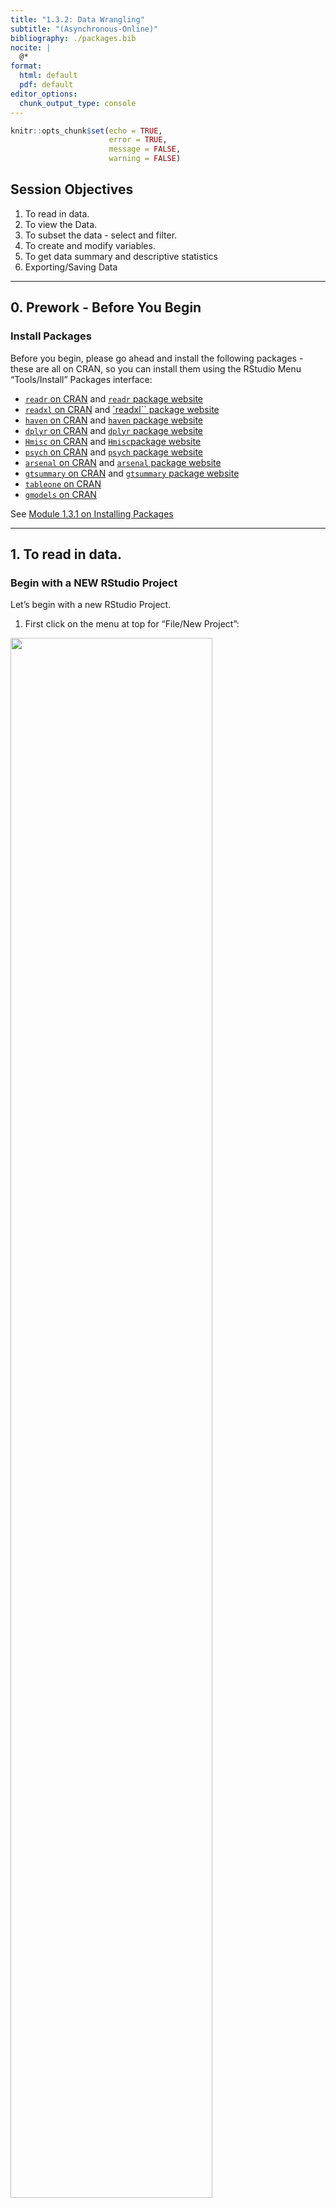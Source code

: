 ```yaml
---
title: "1.3.2: Data Wrangling"
subtitle: "(Asynchronous-Online)"
bibliography: ./packages.bib
nocite: |
  @*
format:
  html: default
  pdf: default
editor_options: 
  chunk_output_type: console
---
```


\thispagestyle{fancy}

```r
knitr::opts_chunk$set(echo = TRUE,
                      error = TRUE,
                      message = FALSE,
                      warning = FALSE)
```

## Session Objectives

1. To read in data.
2. To view the Data.
3. To subset the data - select and filter.
4. To create and modify variables.
5. To get data summary and descriptive statistics 
6. Exporting/Saving Data

---

## 0. Prework - Before You Begin

### Install Packages

Before you begin, please go ahead and install the following packages - these are all on CRAN, so you can install them using the RStudio Menu "Tools/Install" Packages interface:

* [`readr` on CRAN](https://cran.r-project.org/web/packages/readr/){target="_blank"} and [`readr` package website](https://readr.tidyverse.org/){target="_blank"}
* [`readxl` on CRAN](https://cran.r-project.org/web/packages/readxl/){target="_blank"} and [`readxl`` package website](https://readxl.tidyverse.org/){target="_blank"}
* [`haven` on CRAN](https://cran.r-project.org/web/packages/haven/){target="_blank"} and [`haven` package website](https://haven.tidyverse.org/){target="_blank"}
* [`dplyr` on CRAN](https://cran.r-project.org/web/packages/dplyr/){target="_blank"} and [`dplyr` package website](https://dplyr.tidyverse.org/){target="_blank"}
* [`Hmisc` on CRAN](https://cran.r-project.org/web/packages/Hmisc/){target="_blank"} and [`Hmisc`package website](https://hbiostat.org/r/hmisc/){target="_blank"} 
* [`psych` on CRAN](https://cran.r-project.org/web/packages/psych/){target="_blank"} and [`psych` package website](https://personality-project.org/r/psych/)
* [`arsenal` on CRAN](https://cran.r-project.org/web/packages/arsenal/){target="_blank"} and [`arsenal` package website](https://mayoverse.github.io/arsenal/){target="_blank"}
* [`gtsummary` on CRAN](https://cran.r-project.org/web/packages/gtsummary/){target="_blank"} and [`gtsummary` package website](https://www.danieldsjoberg.com/gtsummary/)
* [`tableone` on CRAN](https://cran.r-project.org/web/packages/tableone/){target="_blank"}
* [`gmodels` on CRAN](https://cran.r-project.org/web/packages/gmodels/){target="_blank"}


See [Module 1.3.1 on Installing Packages](module131_IntroRRStudio.html#install-and-load-r-packages-understanding-your-r-session){target="_blank"}

---

\newpage

## 1. To read in data.

### Begin with a NEW RStudio Project

Let's begin with a new RStudio Project.

1. First click on the menu at top for "File/New Project":

![](newproject.png){width=80%}

\newpage

2. Next choose either an "Existing Directory" or "New Directory" depending on whether you want to use a folder that already exists on your computer or you want to create a new folder.

![](newproject2.png){width=80%}

3. For now, let's choose a "New Directory" and then select "New Project"

![](newproject3.png){width=80%}

\newpage

4. When the next window opens, as an example, I'm creating a new project folder called `myfirstRproject` for my RStudio project under my parent directory, `C:\MyGithub`. _Your folder names and directories will most likely be different than mine._

![](newproject4.png){width=80%}

5. So, if I look back on my computer in my file manager (I'm on a computer with Windows 11 operating system) - I can now see this new folder on my computer for `C:\MyGithub\myfirstRproject`.

![](newproject6.png){width=80%}

\newpage

6. Now let's put some data into this folder. Feel free to move datasets of your own into this new RStudio project directory. But here are some test datasets you can download and place into this new directory on your computer - choose at least one to try out - right click on each link and use "Save As" to save the file on your computer in your new project folder.

* [`mydata.csv` - CSV (comma separated value) formatted data](mydata.csv)
* [`mydata.xlsx` - EXCEL file](mydata.xlsx)
* [`mydata.sav` - SPSS Dataset](mydata.sav)
* [`mydata.sas7bdat` - SAS Dataset](mydata.sas7bdat)
* [`Mydata_Codebook.pdf` - Codebook Details on "mydata" dataset](Mydata_Codebook.pdf)

7. After putting these files into your new RStudio project folder, you should see something like this now in your RStudio Files Listing (bottom right window pane):

![](newproject7.png)

\newpage

### Importing Data

Now that you've got some data in your RStudio project folder, let's look at options for importing these datasets into your RStudio computing session.

Click on "File/Import Dataset" - and then choose the file format you want. 

#### **Import a CSV file**

::: callout-note
## What is a CSV file?

CSV stands for "comma separated value" format. This format is what you would think - each value for a different column (or variable) is separated by a column and each new row represents a new record in the dataset.

\medskip

CSV is widely accepted as a "universal" standard as a data format for easy exchange between different software and databases.

* [Wikipedia Page on CSV](https://en.wikipedia.org/wiki/Comma-separated_values){target="_blank"}
* [Library of Congress Page on CSV](https://www.loc.gov/preservation/digital/formats/fdd/fdd000323.shtml){target="_blank"}
* There is even a [conference on CSV](https://csvconf.com/){target="_blank"}
:::

Here is an example of importing the [`mydata.csv` - CSV formatted data](mydata.csv). Let's use the `From Text (readr)` option.

![](import1.png){width=80%}

\newpage

Why should we use the "from text" option? Why do I not see a CSV option?

Technically the CSV format is TEXT. You can open a CSV file in a text editor and easily read it - even if you do not have proprietary software like Excel, Access, SPSS, SAS, etc. Here is a screen shot of what the "mydata.csv" file looks like in my text editor "Notepad" on my Windows 11 computer:

Notice that:

* The first row has text labels for the "variables" (columns) in the dataset - there are 14 column labels with each value separated by a `,` comma.
* The remaining rows are the "data" for the dataset.
* After the 1st row of labels, there are 21 rows of data.
* Take a minute and notice there are some odd values, and odd patterns of missing data (two commas `,,` together indicate that value is missing for that column (variable)). _We'll explore these issues further in later lesson modules._

![](mydatacsv.png)

\newpage

Once the "File/Import Data/From Text (readr)" opens, click on "Browse" and choose the [`mydata.csv`](mydata.csv) file. Assuming all goes well, this window will read the top of the datafile and show you a quick "Data Preview" to check that the import will work. 

And on the bottom right, the "Code Preview" shows you the R code commands needed to import this dataset. You can then click on the little "clipboard" on the bottom right to copy this R code to your "clipboard", _(the R code option will be explained below)_.

OR You can also just click "Import" and the R code will be executed for you and the dataset brought into your R computing session _(but this is NOT a good practice for reproducible research!)_.

![](import2.png)

The better way is to save the R code commands to import the data so you will be able to reproduce all steps in your data analysis workflow using code as opposed to non-reproducible point-and-click steps.

Once you copied the R code above to your clipboard, go to "File/New File/R Script" to open a script programming window:

![](import3.png){width=80%}

And then "paste" your R code into this window. 

As you can see importing the [`mydata.csv`](mydata.csv) dataset, involves 2 steps:

1. Loading the `readr` package into your RStudio computing session, by running `library(readr)`
2. Running the `read_csv()` function from the `readr` package and then assigning `<-` this output into a new R data object called `mydata`.

![](import4.png)


To import the dataset, select these 2 lines of code and then click "Run" to run the R code. And be sure to click "Save" to save your first R program - for example "importdata.R".

![](import5.png)

\newpage

After running these 2 lines of code, you should see something like this - the code messages in the bottom left "Console" window pane and a new R data object "mydata" in the top right "Global Environment" window pane.

![](import6.png)

\newpage

#### **Import an EXCEL file**

Let's try another format. While you will probably encounter CSV (comma separated value) data files often (since nearly all data collection platforms, databases and software will be able to export this simple non-proprietary format), many people natively open/read CSV files in the EXCEL software. So you will probably also encounter EXCEL (`*.XLS` or `*.XLSX`) formatted data files.

In addition to an EXCEL file using a Microsoft proprietary format, EXCEL files can have formatting (font sizes, colors, borders) and can have multiple TABs (or SHEETs). Here are some screen shots of the [`mydata.xlsx` - EXCEL file](mydata.xlsx) file.

The first "Data" TAB:

![](mydataxls_data.png)

\newpage

The second "Codebook" TAB:

![](mydataxls_codebook.png)

\newpage

To import an EXCEL file into R, we will use the same process as above, but this time we will select "File/Import Dataset/From Excel":

![](importxls.png){width=80%}

This process uses the [`read_excel()` function](https://readxl.tidyverse.org/reference/read_excel.html){target="_blank"} from the [`readxl`](https://readxl.tidyverse.org){target="_blank"} package.

With the `read_excel()` function, we can specify several options including:

* Which TAB do you want to import _(for now we are only importing one data TAB at a time)_. We are selecting the "Data" TAB.
* I'm leaving all of the rest as their defaults which include:
  - not changing the "Range", 
  - leaving "Max Rows" blank,
  - and leaving rows to "Skip" as 0, which can be useful if you receive files with a lot of "header" information at the top,,
  - leaving the "NA" box blank - but you could put in a value like "99" if you want all 99's treated as missing - but this is applied to the ENTIRE dataset. We will look at these issues for individual variables below.
* Also notice that the checkboxes are selected for "First Row as Names" (which is the usual convention) and "Open Data Viewer", which creates the `View(mydata)` in the "Code Preview" window to the right. You can skip this if you like.

So in the "Code Preview" window to the right, we have specified the name of the data file `"mydata.xlsx"` and the "Data" TAB using the option `sheet = "Data"`. Remember to copy this code to the clipboard and save it in a `*.R` program script.

![](importxls2.png)

\newpage

Here is the `importdata.R` program script we have so far for reading in the `"mydata.csv"` and `"mydata.xlsx"` data files. _At the moment, the second time we "create" the `mydata` R data object we are overwriting the previous one in the sequential code steps below._

Also notice I have added some comments which start with a `#` hashtag. Any text following a `#` will be ignored by R and not executed.

![](importdata_Rscript.png)

\newpage

#### **Import SPSS data**

For data files from other "common" statistics software like SPSS, SAS and Stata, we can use the "File/Import Dataset/From SPSS (or From SAS or From Stata)". All of these use [`read_xxx()` functions from the `haven` package](https://haven.tidyverse.org/reference/index.html#reading-and-writing){target="_blank"}.


![](importother.png){width=80%}


Here is the code generated to import a SPSS datafile:

![](importspss.png)

\newpage

#### **Import SAS data**

Importing a `*.sas7bdat` SAS datafile, is similar to SPSS - here is that code.

Notice that in addition to the datafile `"mydata.sas7bdat"`, the `read_sas()` function also shows `NULL`. When reading in a SAS file, you can also add arguments for the catalog file and encoding specifics. You can read more on the Help pages for the [`haven::read_sas()`](https://haven.tidyverse.org/reference/read_sas.html){target="_blank"} function.


![](importsas.png)

![](readsashelp.png){width=80%}

\newpage

Here is a quick summary of all of the data import codes shown above `importdata.R`:

::: callout-note
## Using `=` equals for parameter options inside a function

Notice that we used `sheet = "Data"` inside the `readxl::read_excel()` function. The single `=` equals sign is used to assign a value to a parameter or option inside a function.
:::

```r
# Import the CSV file
library(readr)
mydata <- read_csv("mydata.csv")

# Import the EXCEL file
# Choose the "Data" TAB
library(readxl)
mydata <- read_excel("mydata.xlsx", sheet = "Data")

# Import a SPSS file
library(haven)
mydata <- read_sav("mydata.sav")

# Import a SAS file
library(haven)
mydata <- read_sas("mydata.sas7bdat", NULL)
```


::: callout-note
## `haven` and `foreign` packages

In addition to the `haven` package which is part of `tidyverse` and has been around since 2015, there is also another useful package for importing and exporting other statistical software formats that has been around since 1999 and it still being maintained - the [`foreign` package](https://cran.r-project.org/web/packages/foreign/index.html){target="_blank"}.

\medskip

In addition to SPSS and Stata, the `foreign` package also can read in other formats like DBF, EPI INFO, Minitab, Octave, SSD (SAS Permanent Datasets via XPORT) SYSTAT, and ARFF.

\medskip

Compare current downloads of these 2 packages at [https://hadley.shinyapps.io/cran-downloads/](https://hadley.shinyapps.io/cran-downloads/).

\medskip

We can also review the history of these 2 packages using the `pkgsearch` package and the `cran_package_history()` function.

```r
# optionally install pkgsearch
# install.packages("pkgsearch")
library(pkgsearch)

# get history of haven package
havenhistory <- cran_package_history("haven")

# get history of foreign package
foreignhistory <- cran_package_history("foreign")

# display the earliest date on CRAN
# for these 2 packages
havenhistory$date[1]
foreignhistory$date[1]
```

:::

\newpage

### Exploring Built-in Datasets 

If you are looking for other datasets to test out functions or just need some data to play around with, the base R packages and other R packages (like [`palmerpenguins`](https://cran.r-project.org/web/packages/palmerpenguins/){target="_blank"}) have data built-in to them. You can use these datasets.

We can take a look at what datasets are available using the `data()` function:

```r
# take a look at the datasets available in the
# "datasets" base R package
data()
```

This will open a viewer window (top left) - also notice that if you search for "Help" on the `pressure` dataset, you get a description of the dataset and the original source and citation. Notice in the "Help" window, the word `pressure` is followed by curly brackets indicating that the `pressure` dataset is in the built-in R package `{datasets}`.

![](viewdatasets.png)

\newpage

We can see the `pressure` dataset is indeed in the `datasets` package if we keep scrolling down in the viewer window - also notice the `mtcars` dataset which you will often find in R tutorials and coding examples.


![](viewdatasets2.png)

\newpage

Once you know where to look, you can then explore lots of these datasets. For example, we can take a look at the built-in `pressure` dataset, which includes 19 values showing the relationship between temperature in degrees Celsius and pressure in mm (or mercury). To "see" this built-in data object, just type the name `pressure` to see (or print out) the object.


```r
pressure
```

Normally most datasets are much larger than this little dataset. So, I would not advise trying to view most datasets by printing them to the "Console" window pane. Instead you can either click on the object in your "Global Environment" to view it - or you can run the `View()` function to open the viewer window.

You can "load" the built-in `pressure` dataset using the `data(pressure)` function to load the `pressure` dataset to load into your "Global Environment", which loads the dataset into your R session.

\newpage

If we click on the little "Table icon" all the way to the right of the pressure dataset in the "Global Environment" window - or run `View(pressure)` - we can open the dataset in the Viewer window:

```r
data(pressure)
View(pressure)
```

![](viewpressure.png)

::: callout-tip
## Explore Datasets in R Packages

I encourage you to use the `data(package = "xxx")` function to see what, if any, datasets may be built-in to the various packages you may install and load during your R computing sessions.
:::

\newpage

If you are interested in seeing other datasets in other R packages, go ahead and install the [`palmerpenguins`](https://cran.r-project.org/web/packages/palmerpenguins/){target="_blank"} package and take a look at the `penguins` dataset included:


```r
# look at datasets included with the
# palmerpenguins dataset
data(package = "palmerpenguins")
```

You can learn more about the `penguins` dataset, by opening up the "Help" page for the dataset. You can also load the `palmerpenguins` package and then load the `penguins` dataset using this code. 


```r
help(penguins, package = "palmerpenguins")
library(palmerpenguins)
data(penguins)
```


![](penguinsdata.png)

\newpage

And clicking the the little data table icon after loading the `penguins` dataset into the "Global Environment", you can see the dataset in the viewer window.

![](viewpenguins.png)

---

\newpage

## 2. To view The Data.

### Look at small data in Console

Let's work with the `mydata` dataset that we imported above using the `readr::read_csv()` function. 

```r
# import the mydata.csv dataset
mydata <- readr::read_csv("mydata.csv")
```

This is not a very large dataset - `mydata` has 21 rows (or observations) and 14 variables (or columns). So, we can view the whole thing by printing it to the "Console" window.

You'll notice that depending on the size of your current "Console" window, font size, zoom settings and more, what you see may vary. Since we read this dataset in using the `readr` package, the data object is now a ["tibble" dataframe](https://tibble.tidyverse.org/) which only shows the columns and rows that will reasonably show up in your "Console" window.

::: callout-note
## What is a "tibble" `tbl_df`?

As stated on the homepage for the `tibble` package at [https://tibble.tidyverse.org/](https://tibble.tidyverse.org/){target="_blank"}, a "tibble" is 

\medskip

> "... a modern reimagining of the data.frame, keeping what time has proven to be effective, and throwing out what is not."

\medskip

Also a "tibble" has

\medskip

> "... an enhanced print() method which makes them easier to use with large datasets containing complex objects."
:::

And the output below also lists what kind of column each variable is. For example,

* `Age` is a `<dbl>` indicating it is a numeric variable saved using double-precision, whereas
* `GenderSTR` is `<chr>` indicating this is a text or character (or "string") type variable.

```r
# print the dataset into the Console
mydata
```

\newpage

### Look the "structure" of the dataset

You can also view the different kinds of variables in the dataset using the `str()` or "structure" function - which lists the type of variable, the number of elements in each column [1:21] indicates each column has 21 elements (or 21 rows) and the other values are a quick "peek" at the data inside the dataset. For example, the first 3 people in this dataset are ages 45, 50 and 35.

```r
str(mydata)
```

You can also interactively `View` the data by clicking on the data icon and you can also click the little "table" icon to the far right next to the dataset in the "Global Environment"to open the data viewer window on the left. 

```r
library(fontawesome)
```

You can also click on the little blue circle to the left of the `mydata` dataset to change the arrow from facing right `r fa(name = "circle-chevron-right", fill="#4d8ebd")` to facing down `r fa(name = "circle-chevron-down", fill="#4d8ebd")` to see the "structure" of the data in the "Global Environment". 


![](viewmydata.png)

\newpage

## 3. To subset the data - select and filter.

### Using base R packages and functions

#### **View parts of the dataset**

Now let's "explore" the data by viewing sections of it.

Using base R commands, we can use functions like `head()` and `tail()` with each showing either the top or bottom 6 rows of the dataset. We can add a number to the function call to see more or less rows if we wish.

```r
# look at top 6 rows of data
head(mydata)

# look at the bottom 10 rows of data
tail(mydata, n=10)
```

::: callout-note
## What are these wierd `NA`s?

The `NA` letters that show up is how R stores missing data. If the dataset you import has a blank cell (for either numeric or character type data), then R interprets that as "not available" which is indicated by `NA`. `NA` is a reserved word in R specifically set aside for handling missing values. 
\medskip

You can learn more about `NA` by running:

```r
help(NA, package = "base")
```
:::

You can also view different parts of the data by using square brackets `[]` to select specific rows and columns using `[row, column]` index indicators.

```r
# Select the values in rows 1-4
# and in columns 1-3
mydata[1:4, 1:3]
```

To select all of a given row or column just leave that index blank.

```r
# show all of rows 1-2
mydata[1:2, ]

# show all of columns 3-4
mydata[ ,3:4]
```

\newpage

#### **View variables in dataset by name**

We can also select columns from a dataset using the variable (or column) name. To see the names of all of the variables in a dataset, use the `names()` function.

```r
# list variable names in mydata
names(mydata)
```

We can use the `$` "dollar sign" operator to "select" named variables out of a dataset. Let's look at all of the ages in `mydata`.


```r
# look at all of the ages
# of the 21 people in mydata
mydata$Age
```

We can also use these variable names with the `[]` brackets in base R syntax. And we use the `c()` combine function to help us put a list together. Let's look at the 2 weight columns in the dataset. Put the variable names inside `""` double quotes.

```r
# show all rows for
# the 2 weight variables in mydata
mydata[ , c("WeightPRE", "WeightPOST")]
```

\newpage

### Using `dplyr` functions

#### **Using `tidyverse` packages and functions**

As you can see while base R is very powerful on it's own, the syntax is less than intuitive. There is a whole suite of R packages that are designed to work together and use a different syntax that improves programming workflow and readability.

Learn more about the suite of [`tidyverse`](https://www.tidyverse.org/){target="_blank"} packages. You've already used two of these, [`readr`](https://readr.tidyverse.org/){target="_blank"} and [`haven`](https://haven.tidyverse.org/){target="_blank"} are both part of `tidyverse` for importing datasets.

Another one of these `tidyverse` packages, [`dplyr`](https://dplyr.tidyverse.org/){target="_blank"} is a very good package for "data wrangling".

#### **Pick columns using `dplyr::select()`**

Instead of using the base R `$` selector, the `dplyr` package has a `select()` function where you simply choose variables using their name. Let's look at `Height` and `q1` from the `mydata` dataset.

::: callout-tip
## Using package::function() syntax

It is good coding practice, especially when loading several packages at once into your computing session, to make sure you are calling the exact function you want from a specific package. So, I'm using the syntax of `package::function()` to help keep track of which package and which function is being used below.
:::

```r
# load dplyr package
library(dplyr)

# select Height and q1 from mydata
dplyr::select(mydata, c(Height, q1))
```

#### **Workflow using the pipe `%>%` operator**

Another improvement of the `tidyverse` approach of R programming is to use the pipe `%>%` operator. Basically what this syntax does is take the results from "A" and pipe it into --> the next "B" function, e.g. `A %>% B` so we can begin to "daisy-chain" a sequence of programming steps together into a logical workflow that is easy to "read" and follow.

Here is a working example to show the same variable selection process we did above, but now we will be using the `dplyr::select()` function. The code below takes the `mydata` dataset and pipes `%>%` it into the `select()` function. We were also able to drop using the `c()` function here.

```r
# start with mydata and then 
# select Height and q1 from mydata
mydata %>% dplyr::select(Height, q1)
```

We could even add the base R `head()` function here. If we put each code step on a separate line, you can now see that we are [1] taking the `mydata` dataset "and then" [2] selecting 2 variables "and then" [3] looking at the top 6 rows of the dataset.

```r
# select Height and q1 from mydata
# and show only the top 6 rows
mydata %>% 
  dplyr::select(Height, q1) %>%
  head()
```

::: callout-note
## TL;DR If `%>%` is a pipe, then what is `|>`??

The `%>%` pipe operator is implemented within `tidyverse` from the `magrittr` package which is used by the `tidyverse` packages which started being used quite extensively by R programmers over the last decade.

\medskip

However, the rest of the R development community _(which is much larger than just those who use the `tidyverse` suite)_ also recently added a new base R pipe operator `|>` (since R version 4.1.0). 

\medskip

Learn more in this [`tidyverse` blog post from 2023](https://www.tidyverse.org/blog/2023/04/base-vs-magrittr-pipe/){target="_blank"}
:::

So, you do have the option to also use the base R `|>` pipe operator.

```r
# select Height and q1 from mydata
# and show only the top 6 rows
mydata |> 
  dplyr::select(Height, q1) |>
  head()
```

For now, we will stay with the `%>%` operator for consistency. But be aware that you will see both approaches on the Internet when "Googling" for answers.

#### **Select variables with matching using `starts_with()`**

When using `dplyr::select()` to select variables, there are several "helper functions" that are useful for "selection". You can see a list of these functions by running `help("starts_with", package = "tidyselect")`. These "selection helper" functions are actually in the `tidyselect` package which is loaded with the `dplyr` package.

Let's use these functions to pull out all of the Likert-scaled "question" variables that start with the letter `"q"`.

```r
mydata %>%
  dplyr::select(starts_with("q"))
```


\newpage

#### **Pick rows using `dplyr::filter()`**

In addition to selecting columns or variables from your dataset, you can also pull out a subset of your data by "filtering" out only the rows you want.

For example, suppose we only want to look at the `Age`, `WeightPRE` for the Females in the dataset indicates by `GenderCoded` equal to 2.

For reference, take a look at the [`mydata` codebook](Mydata_Codebook.pdf){target="_blank"} - and here is a screenshot as well:

![](mydataxls_codebook.png)

\newpage

Notice that:

* I changed the order of the columns, which is OK,
* and to filter out and KEEP only the rows for females, I typed `GenderCoded == 2` using two equal signs `==`. R uses two `==` equal signs to perform a logical operation to ask does the variable `GenderCoded` equal the value of 2, with either a `TRUE` or `FALSE` result. Only the rows with a `TRUE` result are shown.

::: callout-warning
## Be careful not to mix up `=` and `==`

Odds are you will get errors at some point due to typos or other issues, but a common error is to use a single `=` equals sign when trying to perform a logic operation. Remember to use 2 equals signs `==` if you are trying to perform a `TRUE/FALSE` operation and use only 1 equals sign `=` when assigning a value to a function argument.
:::


```r
# select columns from mydata
# and then only show rows for females
mydata %>%
  select(GenderCoded, Age, WeightPRE) %>%
  filter(GenderCoded == 2)
```

Here is an example of the error you will get if you use a single `=` sign instead of `==` two.

```r
# select columns from mydata
# and then only show rows for females
mydata %>%
  select(GenderCoded, Age, WeightPRE) %>%
  filter(GenderCoded = 2)
```


```
Error in `filter()`:
! We detected a named input.
ℹ This usually means that you've used `=` instead of `==`.
ℹ Did you mean `GenderCoded == 2`?
Run `rlang::last_trace()` to see where the error occurred.
```

\newpage

#### **Filter rows using matching `%in%` operator**

Another helpful operator in R is the `%in%` operator used for matching. Let's suppose we wanted to pull out the rows for specific subject IDs - perhaps you want to review only these records.

Let's pull out the data for only IDs 14, 21 and 24. Rather than writing a complicated if-then-else set of code steps, we can search for these IDs and only the rows with these IDs will be kept.

```r
mydata %>%
  filter(SubjectID %in% c(14, 21, 24))
```

#### **Sort/arrange rows using `dplyr::arrange()`**

Here is another helpful function from `dplyr`. Suppose we want to find the 5 oldest people in `mydata` and show their IDs.

Let's use the `dplyr::arrange()` function which will sort our data based on the variable we specify in increasing order (lowest to highest) by default. We will add the `desc()` function to sort decreasing from largest to smallest.

Learn more by running `help(arrange, package = "dplyr")`

_Note: There was someone with age 99 in this made-up dataset._

```r
# take mydata
# select SubjectID and Age
# sort descending by Age
# show the top 5 IDs and Ages
mydata %>%
  select(SubjectID, Age) %>%
  arrange(desc(Age)) %>%
  head(n=5)
```

The oldest people are subject IDs 21, 22, 9, 27 and 2 who are age 99, 52, 51, 51 and 50 years old respectively.

---

\newpage

## 4. To create and modify variables.

To create and add new variables to the dataset, we can use either a base R approach or use the `mutate()` function from the `dplyr` package. Let's take a look at both approaches. In the `mydata` dataset, we have `Height` in decimal feet and we have `WeightPRE` and `WeightPOST` in pounds. 

So, let's compute BMI (body mass index) as follows from Height (in inches) and Weight (in pounds):

$$BMI = \left(\frac{weight_{(lbs)}}{(height_{(inches)})^2}\right) * 703$$

### Create New Variable - Base R Approach

Create a new variable using the `$` selector operator. Then write out the mathematical equation. I also had to multiply the height in decimal feet * 12 to get inches.

```r
# Compute BMI for the PRE Weight
mydata$bmiPRE <- 
  (mydata$WeightPRE * 703) / (mydata$Height * 12)^2

# look at result
mydata$bmiPRE
```

Look at the "Global Environment" or run the `str()` function to see if a new variable was added to `mydata` - which should now have 15 variables instead of only 14.

You can also list the variable names in the updated dataset.

```r
# look at updated data structure
str(mydata)

# list the variable names in the
# updated dataset
names(mydata)
```

\newpage

### Create New Variable - `dplyr::mutate()` Approach

In the `dplyr` package, you can create or modify variables using the [`mutate()`](https://dplyr.tidyverse.org/reference/mutate.html){target="_blank"} function.

```r
# Compute BMI for the POST Weight
# use the dplyr::mutate() function
mydata <- mydata %>%
  mutate(
    bmiPOST = (WeightPOST * 703) / (Height * 12)^2
    )

# check updates
str(mydata)
names(mydata)
```

\newpage

### Create New Variable - add labels to codes by creating a "factor" type variable

As you probably noticed in the views of the `mydata` dataset above, there was originally a variable where people were allowed to enter their gender using free text (the `GenderSTR` variable). There were entries like "f", "F", "female", "male", "Male" and other variations. So, another variable `GenderCoded` was included where 1=male and 2=female, but when we look at `mydata$GenderCoded` all we see are 1's and 2's and `NA`s.

```r
mydata$GenderCoded
```

It would be nice if we could add some labels. One way to do this is to convert `GenderCoded` from being a simple "numeric" variable to a new object class called a "factor" which includes both numeric values and text labels.

Here is the base R approach to create a new factor type variable. Learn more by looking at the help page for `factor()`, run `help(factor, package = "base")`.

```r
# create a new factor with labels
mydata$GenderCoded.f <-
  factor(mydata$GenderCoded,
         levels = c(1, 2),
         labels = c("Male", "Female"))

# look at new variable
mydata$GenderCoded.f
```

We can check the type each variable using the `class()` function.

```r
class(mydata$GenderCoded)
class(mydata$GenderCoded.f)
```

Another quick way to see these `class` type differences is to use the `table()` function to get the frequencies of each distinct value. I'm also adding the `useNA = "ifany"` option to also get a count of any missing values. Learn more by running `help(table, package = "base")`.

```r
# table of frequencies of GenderCoded - numeric class
table(mydata$GenderCoded, useNA = "ifany")

# table of GenderCoded.f - factor class
table(mydata$GenderCoded.f, useNA = "ifany")
```

---

\newpage

## 5. To get data summary and descriptive statistics.

### Getting summary statistics

#### **summary() function**

One of the best functions that is part of base R is the `summary()` function. Let's see what this gives us for the `mydata` dataset.

As you can see for all of the `numeric` class variables, the `summary()` function gives us the min, max, median, mean, 1st quartile and 3rd quartile and a count of the the number of missing `NA`s. So, you can see the mean `Age` is 44.8 and the median `Age` is 44.0.

For the character variable `GenderSTR` all we know is it has a length of 21.

But for the `factor` type variable `GenderCoded.f` we get the number of Males, Females and `NA`s.

```r
summary(mydata)
```

So, the `summary()` function is helpful, but you'll notice we do not get the standard deviation. For some reason that was left out of the original `summary()` statistics function.

There are a few other descriptive statistics functions that can be useful. There is a `describe()` function in both the [`Hmisc` package](https://cran.r-project.org/web/packages/Hmisc/){target="_blank"} and the [`psych`](https://cran.r-project.org/web/packages/psych/){target="_blank"} packages.

#### **Hmisc::describe() function**

Let's look at `Hmisc::describe()` for a couple of the variables.

You'll notice that this still doesn't give us the standard deviation, but we get the min, max, mean, median, as well as the `.05` _(5th percentile)_ and others, and the output includes a summary of the frequency of the distinct values.

```r
mydata %>%
  select(Age, GenderCoded.f, bmiPRE) %>%
  Hmisc::describe()
```

\newpage

#### **psych::describe() function**

The `psych::describe()` function only works on numeric data. So, let's look at `Age` and `bmiPRE`. This function now gives us the standard deviation `sd` and even the `mad` which is the mean absolute deviation.

```r
mydata %>%
  select(Age, bmiPRE) %>%
  psych::describe()
```

#### **Base R specific statistics functions**

There are many built-in functions in base R for computing specific statistics like `mean()`, `sd()` for standard deviation, `median()`, `min()`, `max()` and `quantile()` to get specific percentiles.

Let get some summary statistics for different variables in `mydata`.

```r
# get min, max for Age
min(mydata$Age)
max(mydata$Age)
```

WAIT!? - why did I get `NA`? Since there is missing data in this dataset, we need to tell these R functions how to handle the missing data. We need to add `na.rm=TRUE` to remove the `NA`s and then compute the `min()` and `max()` for the non-missing values.

```r
min(mydata$Age, na.rm = TRUE)
max(mydata$Age, na.rm = TRUE)
```

If we want, we could get the non-parametric statistics of median (which is the 50th percentile), 25th and 75th percentiles for the interquartile range. Let's get these statistics for `bmiPRE`.

```r
# get median bmiPRE
# and 25th and 75th percentiles for bmiPRE
median(mydata$bmiPRE,
       na.rm = TRUE)

quantile(mydata$bmiPRE, 
         probs = 0.25,
         na.rm = TRUE)

quantile(mydata$bmiPRE, 
         probs = 0.75,
         na.rm = TRUE)
```

We can also get the `mean()` and `sd()` for `Height`.

```r
mean(mydata$Height, na.rm = TRUE)
sd(mydata$Height, na.rm = TRUE)
```

\newpage

#### **dplyr::summarize() function**

The `dplyr` package also has a `summarize()` function you can use to get specific statistics of your choosing. For example, let's get the `mean()` and `sd()` for `Age` in one code step.

```r
mydata %>%
  dplyr::summarise(
    mean_age = mean(Age, na.rm = TRUE),
    sd_age = sd(Age, na.rm = TRUE)
  )
```

We can do this same code again but add the `dplyr::group_by()` function to add a grouping variable to get the statistics by.

**NOTE: The `dplyr::group_by()` function must come BEFORE `dplyr::summarise()`.**

Let's get the summary stats (`mean` and `sd`) for `Age` by `GenderCoded.f`.

```r
mydata %>%
  dplyr::group_by(GenderCoded.f) %>%
  dplyr::summarise(
    mean_age = mean(Age, na.rm = TRUE),
    sd_age = sd(Age, na.rm = TRUE)
  )
```

\newpage

::: callout-important
## Each code step may result in different object classes

As you work through a series of code steps in an analysis or computational workflow, each step may produce an output object with a different class.
:::

Let's look at each step of the code above to produce a table of means and standard deviations of `Age` by `GenderCoded.f`.

**STEP 1 - begin with the dataset**

We start with the dataset `mydata` which is a "tibble" "data.frame" since we imported the data using one of the `tidyverse` packages: `readr`, `readxl` or `haven` all of which create a `tbl_df` class object.

```r
# Step 1
class(mydata)
```

**STEP 2 - create a "grouped" data.frame**

Notice that as soon as we use the `dplyr::group_by()` function, the result is an updated type of "tibble""data.frame" which is now a `grouped_df` class object. This object class is described at [https://dplyr.tidyverse.org/articles/grouping.html](https://dplyr.tidyverse.org/articles/grouping.html){target="_blank"}.

The `grouped_df` is similar to:

* applying the [`SPLIT FILE` command in the SPSS software](https://www.ibm.com/docs/en/spss-statistics/30.0.0?topic=transformations-split-file){target="_blank"}
* or using the `BY` command in SAS to ["work with grouped data"](https://documentation.sas.com/doc/en/pgmsascdc/9.4_3.5/basess/n0t6f5rx0tvsvfn1t1r0ndy4n3e7.htm){target="_blank"}

```r
# save the output of step 2
step2 <- mydata %>%
  dplyr::group_by(GenderCoded.f)

class(step2)
```

**STEP 3 - after the summarise step**

After STEP 3, another `tbl_df` is created. 

```r
step3 <- mydata %>%
  dplyr::group_by(GenderCoded.f) %>%
  dplyr::summarise(
    mean_age = mean(Age, na.rm = TRUE),
    sd_age = sd(Age, na.rm = TRUE)
  )

class(step3)
```

Since this saved output object `step3` is a `tbl_df`, we can use it like any other "data.frame" object. For example, we can pull out the `mean_age` column:

```r
# pull out the mean_age column using $
step3$mean_age

# pull out the sd_age column using select()
step3 %>%
  select(sd_age)
```

\newpage

### Make summary tables

Creating nicely formatted summary tables is an active area of development in the R community. So, I'm sure there are new functions and packages that I may not have shown here. But here are a few packages I use often for making tables of summary statistics. Most of these are designed to work within a Rmarkdown document.

#### **`arsenal` package for tables**

The `arsenal` package is useful for making tables - especially with Rmarkdown - to be explained further in a later session [Module 1.3.6](module136_ReproducibleResearch.html). Learn more at [`tableby()` vignette](https://mayoverse.github.io/arsenal/articles/tableby.html){target="_blank"}.

Here is a quick example of some summary statistics for `Age`, `bmiPRE`, and `SES` by `GenderCoded.f` using the `tableby()` function.

First let's add labels for `SES` and create a factor variable.

```r
mydata$SES.f <- 
  factor(mydata$SES,
         levels = c(1, 2, 3),
         labels = c("low income",
                    "average income",
                    "high income"))
```


```r
library(arsenal)
tab1 <- tableby(GenderCoded.f ~ Age + bmiPRE +SES.f, 
                data = mydata)
summary(tab1)
```

\newpage

#### **`gtsummary` package for tables**

The `gtsummary` package is also useful for making tables. We can even use it to make nicely formatted tables in the "Viewer" window pane or in Rmarkdown. Learn more at [`tbl_summary()` vignette](https://www.danieldsjoberg.com/gtsummary/articles/tbl_summary.html){target="_blank"}.

Here is a quick example of some summary statistics for `Age` and `bmiPRE` by `GenderCoded.f` using the `tbl_summary()` function.

```r
library(gtsummary)

mydata %>%
  select(Age, bmiPRE, SES.f, GenderCoded.f) %>%
  tbl_summary(by = GenderCoded.f)
```


```r
#| label: tbl-tabprint
#| tbl-pos: h!
#| results: asis

library(gtsummary)

mydata %>%
  select(Age, bmiPRE, SES.f, GenderCoded.f) %>%
  gtsummary::tbl_summary(by = GenderCoded.f) %>%
  gtsummary::as_gt() %>%
  gt::as_latex() 

# %>%
#   gt::tab_options(latex.tbl.pos = "!H")
```

\newpage

#### **`tableone` package for making summary tables**

The output produced from `tableone` is simple text output.

```r
library(tableone)

tableone::CreateTableOne(
  data = mydata,
  vars = c("Age", "bmiPRE", "SES.f"),
  strata = "GenderCoded.f"
)
```

\newpage

#### **`gmodels` package for R-x-C tables**

If we want to look at a "cross-table" similar to output from SPSS or SAS, the `gmodels` package has the `CrossTable()` function that creates text-based tables similar to these other statistics software packages.

Let's get the frequencies and columns percentages for SES by gender. The first variable is the row variable, the second is the column variable.

```r
library(gmodels)

CrossTable(mydata$SES.f,          # row variable
           mydata$GenderCoded.f,  # column variable
           prop.t = FALSE,        # turn off percent of total
           prop.r = FALSE,        # turn off percent of row
           prop.c = TRUE,         # turn on percent of column
           prop.chisq = FALSE,    # turn off percent for chisq test
           format = "SPSS")       # format like SPSS
```

#### **Table Inspiration**

Making effective, nicely formatted tables from R and Rmarkdown has been an active area of development these past few years. In fact, I encourage you to check out the winners of the last few Table Contests:

* [2024 Table Contest Winners](https://posit.co/blog/2024-table-contest-winners/){target="_blank"}
* [2022 Table Contest Winners](https://posit.co/blog/winners-of-the-2022-table-contest/){target="_blank"}
* [2021 Table Contest Winners](https://posit.co/blog/winners-of-the-2021-table-contest/){target="_blank"}

**Other Table Resources and Packages include:**

* [https://bookdown.org/yihui/rmarkdown-cookbook/table-other.html](https://bookdown.org/yihui/rmarkdown-cookbook/table-other.html){target="_blank"}
* [https://epirhandbook.com/en/new_pages/tables_descriptive.html](https://epirhandbook.com/en/new_pages/tables_descriptive.html){target="_blank"}
* [`gt` package on CRAN](https://cran.r-project.org/web/packages/gt/){target="_blank"} and [`gt package website`](https://gt.rstudio.com/){target="_blank"}
* [`kableExtra` package on CRAN](https://cran.r-project.org/web/packages/kableExtra/){target="_blank"} and [`kableExtra` package website](https://haozhu233.github.io/kableExtra/){target="_blank"}
* [`flextable` package on CRAN](https://cran.r-project.org/web/packages/flextable/){target="_blank"} and [`flextable` package website](https://davidgohel.github.io/flextable/){target="_blank"} and [`flextable` book](https://ardata-fr.github.io/flextable-book/)
* [`huxtable` package on CRAN](https://cran.r-project.org/web/packages/huxtable/){target="_blank"}

\newpage

## 6. Exporting/Saving Data

Throughout this lesson we have worked with the `mydata` dataset. We have made some changes and created new variables. Let's save the updates to this little dataset for use in later modules.

### Using the `save()` function

#### **Save `mydata` as `*.Rdata` native R binary format**

As we move forward in our lesson modules, we will mostly be working with the "native" format for datafiles (and objects) which have the extension of `*.RData` or `*.rda`. These file formats are efficient in terms of saving memory and speed for faster loading of data.

::: callout-note
## R data binary formats registered with Library of Congress

The "R Data Format Family (.rdata, .rda)" are registered with the [Library of Congress](https://www.loc.gov/preservation/digital/formats/fdd/fdd000470.shtml) under the "Sustainability of Digital Formats". The description summary states:

\medskip

> "The RData format (usually with extension .rdata or .rda) is a format designed for use with R, a system for statistical computation and related graphics, for storing a complete R workspace or selected "objects" from a workspace in a form that can be loaded back by R. The save function in R has options that result in significantly different variants of the format. This description is for the family of formats created by save and closely related functions. A workspace in R is a collection of typed "objects" and may include much more than the typical tabular data that might be considered a "dataset," including, for example, results of intermediate calculations and scripts in the R programming language. A workspace may also contain several datasets, which are termed "data frames" in R."
:::


Let's save the `mydata` data.frame object as "mydata.RData", using the `save()` function. See `help(save, package = "base")`. 

```r
# save the mydata dataset object
save(mydata,
     file = "mydata.RData")
```

\newpage

#### **Save All Objects in Global Environment as `*.Rdata`**

It is worth noting that the code above specifically ONLY saves the `mydata` object. Assuming that your "Global Environment" was empty at the beginning of your computing session at the beginning of this Module 1.3.2, we have created 6 objects so far:

* `foreignhistory` - created above looking at the CRAN history for the `foreign` package
* `havenhistory` - created above looking at the CRAN history for the `haven` package
* `mydata` - main dataset imported above
* `step2` - created to illustrate the `%>%` stepwise programming workflow
* `step3` - created to illustrate the `%>%` stepwise programming workflow
* `tab1` - created above to make a table using the `arsenal` package

![](globalenv_m132.png)


Suppose we want to save ALL of these objects for a future computing session or if you'd like to share all of these objects with someone else on your team.

We can save the whole Global Environment or select objects in the environment also to a `*.RData` file to be read back into a future computing session.

To save all objects in the Global Environment, we can use `save.image()`:

```r
# save all objects from module 1.3.2
save.image(file = "module132.RData")
```

\newpage

#### **Save More than One Object in Global Environment as `*.Rdata`**

To save one or more objects for future use - simply list the object names and then save them into an `*.RData` file.

```r
# save mydata and tab1
save(mydata, tab1,
     file = "mydata_tab1.RData")
```

#### **Reading Objects Saved as `*.Rdata` Back Into Session**

To test and make sure these items were saved as we expect, let's remove all objects from our Global Environment and load them back in.

::: callout-warning
## Be careful using `rm(list= ls())`

The use of the `rm(list= ls())` should NOT be used unless you know you have saved everything up to this point. Once you remove all objects from your Global Environment, it cannot be undone. You can either rerun the R code to recreate these objects, or go through the steps described below to **save** and **re-load** your objects into your session.
:::

```r
# remove all objects
rm(list = ls())

# check that global environment is empty
ls()
```

**Read back in only the `mydata` file.**

```r
# read in mydata
load(file = "mydata.RData")

# check objects in global environment
ls()
```

I'll remove all objects again for to illustrate the next use of `load()` function.

```r
rm(list = ls())
```


**Read back in both the `mydata` and `tab1` objects**

```r
# read in mydata_tab1
load(file = "mydata_tab1.RData")

# check objects in global environment
ls()
```

```r
rm(list = ls())
```


**Read back in all objects saved from Module 1.3.2.**

```r
# read in module132.RData
load(file = "module132.RData")

# check objects in global environment
ls()
```

```r
rm(list = ls())
```

\newpage

### Save/export data to other formats

In addition to use the built-in `save()` and `save.image()` functions, we can also export (or save) data objects from R into other formats like CSV and those for specific statistics software like SPSS (`*.sav`), SAS (`*.XPT`)and Stata (`*.dta`).

#### **Export/Write** CSV and EXCEL

In the `readr` package, we can use `write_csv()` to save our updated data as a CSV file which can be read by other software like Excel.

I'll load the data back in and then save/export it as other formats.

```r
# read in mydata
load(file = "mydata.RData")

# write as CSV
readr::write_csv(mydata,
                 file = "mydata_updated.csv")
```


#### **Export/Write** for Other Software (SPSS, SAS, Stata)

We can also use the `haven` package to export/save the updated `mydata` dataset as a SPSS (`*.sav`), SAS (`*.XPT`) or Stata (`*.dta`) file format.

Code to export to SPSS `*.sav` format

```r
haven::write_sav(mydata,
                 path = "mydata_updated.sav")
```


Rename variable "GenderCoded.f" and "SES.f" to "GenderCoded_f" and "SES_f" to export to SAS or Stata since the "*.f" won't work in a variable name in these software.

```r
# rename GenderCoded.f and SES.f since the
# xxx.f wont work for SAS or Stata
names(mydata)[names(mydata) == "GenderCoded.f"] <-
  "GenderCoded_f"
names(mydata)[names(mydata) == "SES.f"] <-
  "SES_f"
```

Code to export to SAS using the "XPT" format

```r
haven::write_xpt(mydata,
                 path = "mydata_updated.xpt")
```


Code to export to Stata `*.dta` format

```r
haven::write_dta(mydata,
                 path = "mydata_updated.dta")
```


If you have these other statistical software on your computer, try opening these new exported files into that software to confirm they worked.

::: callout-warning
## Some import/export work better than others

Be aware that many of these import/export functions do work pretty well, but some features of functionality of native formats used by other software packages may not work fully. Read the documentation for each package and function to understand what the limitations may be. For example, importing and exporting SAS `*.sas7bdat` formatted files can be problematic.
:::


---

\newpage

```r
knitr::write_bib(x = c(.packages()), 
                 file = "packages.bib")
```

## References

::: {#refs}
:::

## Other Helpful Resources

[**Other Helpful Resources**](./additionalResources.html){target="_blank"}

